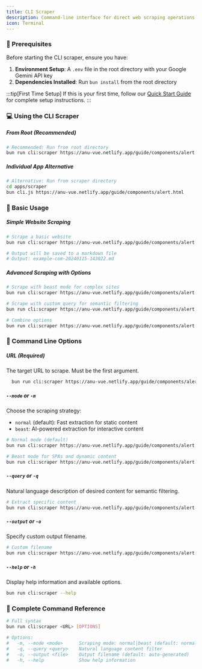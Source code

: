 ```yaml
---
title: CLI Scraper
description: Command-line interface for direct web scraping operations
icon: Terminal
---
```


### 📝 Prerequisites

Before starting the CLI scraper, ensure you have:

1. **Environment Setup**: A `.env` file in the root directory with your Google Gemini API key
2. **Dependencies Installed**: Run `bun install` from the root directory

:::tip[First Time Setup]
If this is your first time, follow our [Quick Start Guide](/quick-start) for complete setup instructions.
:::

### 💻 Using the CLI Scraper

##### From Root (Recommended)

```bash
# Recommended: Run from root directory
bun run cli:scraper https://anu-vue.netlify.app/guide/components/alert.html
```

##### Individual App Alternative

```bash
# Alternative: Run from scraper directory
cd apps/scraper
bun cli.js https://anu-vue.netlify.app/guide/components/alert.html
```

### 📜 Basic Usage

##### Simple Website Scraping

```bash
# Scrape a basic website
bun run cli:scraper https://anu-vue.netlify.app/guide/components/alert.html

# Output will be saved to a markdown file
# Output: example-com-20240115-143022.md
```

##### Advanced Scraping with Options

```bash
# Scrape with beast mode for complex sites
bun run cli:scraper https://anu-vue.netlify.app/guide/components/alert.html --mode beast

# Scrape with custom query for semantic filtering
bun run cli:scraper https://anu-vue.netlify.app/guide/components/alert.html --query "Grab the Outlined Alert Code snippets"

# Combine options
bun run cli:scraper https://anu-vue.netlify.app/guide/components/alert.html --mode beast --query "Grab the Outlined Alert Code snippets" --output custom-name
```

### 💭 Command Line Options

##### URL (Required)

The target URL to scrape. Must be the first argument.

```bash
  bun run cli:scraper https://anu-vue.netlify.app/guide/components/alert.html
```

##### `--mode` or `-m`

Choose the scraping strategy:

- `normal` (default): Fast extraction for static content
- `beast`: AI-powered extraction for interactive content

```bash
# Normal mode (default)
bun run cli:scraper https://anu-vue.netlify.app/guide/components/alert.html --mode normal

# Beast mode for SPAs and dynamic content
bun run cli:scraper https://anu-vue.netlify.app/guide/components/alert.html --mode beast
```

##### `--query` or `-q`

Natural language description of desired content for semantic filtering.

```bash
# Extract specific content
bun run cli:scraper https://anu-vue.netlify.app/guide/components/alert.html --query "Grab the Outlined Alert Code snippets"
```

##### `--output` or `-o`

Specify custom output filename.

```bash
# Custom filename
bun run cli:scraper https://anu-vue.netlify.app/guide/components/alert.html --output my-content
```

##### `--help` or `-h`

Display help information and available options.

```bash
bun run cli:scraper --help
```

### 📖 Complete Command Reference

```bash
# Full syntax
bun run cli:scraper <URL> [OPTIONS]

# Options:
#   -m, --mode <mode>      Scraping mode: normal|beast (default: normal)
#   -q, --query <query>    Natural language content filter
#   -o, --output <file>    Output filename (default: auto-generated)
#   -h, --help             Show help information
```
